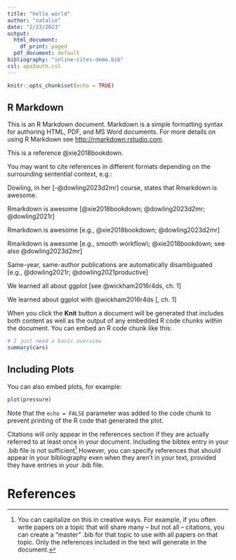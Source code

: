 ```yaml
---
title: "hello world"
author: "natalie"
date: "2/23/2023"
output:
  html_document:
    df_print: paged
  pdf_document: default
bibliography: "inline-cites-demo.bib"
csl: apa3auth.csl
---
```


```r
knitr::opts_chunk$set(echo = TRUE)
```

## R Markdown

This is an R Markdown document. Markdown is a simple formatting syntax for authoring HTML, PDF, and MS Word documents. For more details on using R Markdown see <http://rmarkdown.rstudio.com>.

<!--
Next time we'll start with a papaja template
-->

This is a reference @xie2018bookdown.

You may want to cite references in different formats depending on the surrounding sentential context, e.g.:

Dowling, in her [-@dowling2023d2mr] course, states that Rmarkdown is awesome.

Rmarkdown is awesome [@xie2018bookdown; @dowling2023d2mr; @dowling2021r]

Rmarkdown is awesome [e.g., @xie2018bookdown; @dowling2023d2mr]

Rmarkdown is awesome [e.g., smooth workflow\; @xie2018bookdown; see also @dowling2023d2mr]

Same-year, same-author publications are automatically disambiguated [e.g., @dowling2021r; @dowling2021productive]

We learned all about ggplot [see @wickham2016r4ds, ch. 1]

We learned about ggplot with @wickham2016r4ds [, ch. 1]



When you click the **Knit** button a document will be generated that includes both content as well as the output of any embedded R code chunks within the document. You can embed an R code chunk like this:

```r
# I just need a basic overview
summary(cars)
```

## Including Plots

You can also embed plots, for example:

```r
plot(pressure)
```

Note that the `echo = FALSE` parameter was added to the code chunk to prevent printing of the R code that generated the plot.

Citations will only appear in the references section if they are actually referred to at least once in your document. Including the bibtex entry in your .bib file is not sufficient^[You can capitalize on this in creative ways. For example, if you often write papers on a topic that will share many -- but not all -- citations, you can create a "master" .bib for that topic to use with all papers on that topic. Only the references included in the text will generate in the document.] However, you can specify references that should appear in your bibliography even when they aren't in your text, provided they have entries in your .bib file.

<!-- The "nocite:" meta-info block can appear anywhere in the text, for example here within the text of the paper. -->

<!-- --- -->
<!-- nocite: | -->
<!--   @tierney2020rmarkdown, @douglas2022introduction -->
<!-- --- -->

# References

<div id="refs"></div>

<!-- Typically though, the "nocite:" meta-info block is placed here, immediately following the html (above) that generates your refs section. Try uncommenting each of these blocks individually and both together and compare the results. -->

<!-- --- -->
<!-- nocite: | -->
<!--   @tierney2020rmarkdown, @douglas2022introduction -->
<!-- --- -->

